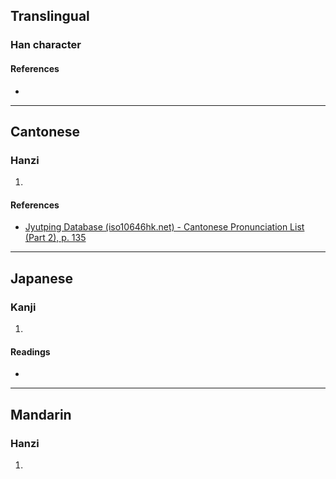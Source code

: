 {{character info/new}}
==Translingual==

===Han character===
{{Han char|rn=79|rad=殳|as=09|sn=13|four=|canj=JAHNE|ids=⿰者殳}}

====References====
* {{Han ref|kx=0586.080|dkj=16650|dj=0978.140|hdz=32161.030|uh=6BBE|ud=27582}}

----

==Cantonese==

===Hanzi===
{{yue-hanzi|jyut=[[seon3]]|y=seun3}}

# {{rfdef|yue|sort=殳09}}

====References====
* [http://www.iso10646hk.net/jp/document/download.jsp Jyutping Database (iso10646hk.net) - Cantonese Pronunciation List (Part 2), p. 135]

----

==Japanese==

===Kanji===
{{ja-kanji|grade=|rs=殳09}}

# {{rfdef|ja|sort=殳09}}

====Readings====
* {{ja-readings|on=[[しゅん]] (shun)|kun=[[きずく]] (kizuku)}}

----

==Mandarin==

===Hanzi===
{{cmn-hanzi|pin=[[xùn]] ([[xun4]])|wg=hsün<sup>4</sup>}}

# {{rfdef|cmn|sort=殳09}}